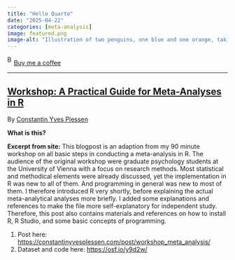 ```yaml
---
title: "Hello Quarto"
date: "2025-04-22"
categories: [meta-analysis]
image: featured.png
image-alt: "Illustration of two penguins, one blue and one orange, taking a selfie with a selfie stick. The moon in the background looks like the Quarto logo."
---
```



<link href="https://fonts.googleapis.com/css?family=Cookie" rel="stylesheet"><a class="bmc-button" target="_blank" href="https://www.buymeacoffee.com/JoscelinRocha">![Buy me a coffee](https://cdn.buymeacoffee.com/buttons/bmc-new-btn-logo.svg){alt="Buy me a coffee" width="15" height="21"}Buy me a coffee</a>

------------------------------------------------------------------------


## [Workshop: A Practical Guide for Meta-Analyses in R](https://constantinyvesplessen.com/post/workshop_meta_analysis/)

By [Constantin Yves
Plessen](https://constantinyvesplessen.com/post/workshop_meta_analysis/)

**What is this?**

**Excerpt from site:** This blogpost is an adaption from my 90 minute
workshop on all basic steps in conducting a meta-analysis in R. The
audience of the original workshop were graduate psychology students at
the University of Vienna with a focus on research methods. Most
statistical and methodical elements were already discussed, yet the
implementation in R was new to all of them. And programming in general
was new to most of them. I therefore introduced R very shortly, before
explaining the actual meta-analytical analyses more briefly. I added
some explanations and references to make the file more self-explanatory
for independent study. Therefore, this post also contains materials and
references on how to install R, R Studio, and some basic concepts of
programming.

1.  Post here:
    <https://constantinyvesplessen.com/post/workshop_meta_analysis/>
2.  Dataset and code here: <https://osf.io/y9d2w/>